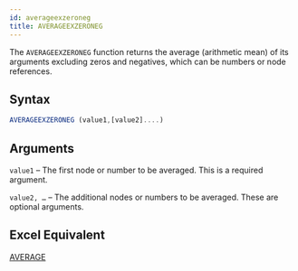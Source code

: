 ```yaml
---
id: averageexzeroneg
title: AVERAGEEXZERONEG
---
```

The `AVERAGEEXZERONEG` function returns the average (arithmetic mean) of its arguments excluding zeros and negatives, which can be numbers or node references.

## Syntax
```javascript
AVERAGEEXZERONEG (value1,[value2]....)
```
## Arguments
`value1` – The first node or number to be averaged. This is a required argument.

`value2, …`  – The additional nodes or numbers to be averaged. These are optional arguments.

## Excel Equivalent
[AVERAGE](https://support.office.com/en-us/article/AVERAGE-function-047BAC88-D466-426C-A32B-8F33EB960CF6)
